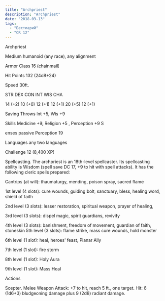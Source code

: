 ```yaml
---
title: "Archpriest"
description: "Archpriest"
date: "2018-03-13"
tags: 
  - "Бестиарий"
  - "CR 12"
---
```


Archpriest

Medium humanoid (any race), any alignment

Armor Class 16 (chainmail)

Hit Points 132 (24d8+24)

Speed 30ft.

STR DEX CON INT WIS CHA

14 (+2) 10 (+0) 12 (+1) 12 (+1) 20 (+5) 12 (+1)

Saving Throws Int +5, Wis +9

Skills Medicine +9, Religion +5 , Perception +9 S

enses passive Perception 19

Languages any two languages

Challenge 12 (8,400 XP)

Spellcasting. The archpriest is an 18th-level spellcaster. Its spellcasting ability is Wisdom (spell save DC 17, +9 to hit with spell attacks). It has the following cleric spells prepared:

Cantrips (at will): thaumaturgy, mending, poison spray, sacred flame

1st level (4 slots): cure wounds, guiding bolt, sanctuary, bless, healing word, shield of faith

2nd level (3 slots): lesser restoration, spiritual weapon, prayer of healing,

3rd level (3 slots): dispel magic, spirit guardians, revivify

4th level (3 slots): banishment, freedom of movement, guardian of faith, stoneskin 5th level (3 slots): flame strike, mass cure wounds, hold monster

6th level (1 slot): heal, heroes' feast, Planar Ally

7th level (1 slot): fire storm

8th level (1 slot): Holy Aura

9th level (1 slot): Mass Heal

Actions

Scepter. Melee Weapon Attack: +7 to hit, reach 5 ft., one target. Hit: 6 (1d6+3) bludgeoning damage plus 9 (2d8) radiant damage.
